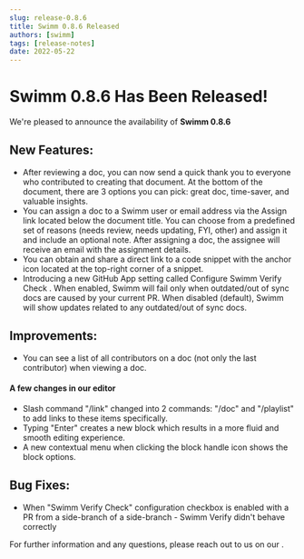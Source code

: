 ```yaml
---
slug: release-0.8.6
title: Swimm 0.8.6 Released
authors: [swimm] 
tags: [release-notes]
date: 2022-05-22
---
```


# Swimm 0.8.6 Has Been Released!

We're pleased to announce the availability of **Swimm 0.8.6**<SwimmMoji text="release"/>

<SwimmReleaseBlogPost version="0.8.6" />

<SwimmReleaseVideo version="0.8.6" />

## New Features:
- After reviewing a doc, you can now send a quick thank you to everyone who contributed to creating that document. At the bottom of the document, there are 3 options you can pick: great doc, time-saver, and valuable insights. 
- You can assign a doc to a Swimm user or email address via the Assign link located below the document title. You can choose from a predefined set of reasons (needs review, needs updating, FYI, other) and assign it and include an optional note. After assigning a doc, the assignee will receive an email with the assignment details.
- You can obtain and share a direct link to a code snippet with the anchor icon located at the top-right corner of a snippet.
- Introducing a new GitHub App setting called Configure Swimm Verify Check . When enabled, Swimm will fail only when outdated/out of sync docs are caused by your current PR. When disabled (default), Swimm will show updates related to any outdated/out of sync docs. 

## Improvements:
- You can see a list of all contributors on a doc (not only the last contributor) when viewing a doc. 
#### A few changes in our editor
- Slash command "/link" changed into 2 commands: "/doc" and "/playlist" to add links to these items specifically. 
- Typing "Enter" creates a new block which results in a more fluid and smooth editing experience.
- A new contextual menu when clicking the block handle icon shows the block options.

## Bug Fixes:
 - When "Swimm Verify Check" configuration checkbox is enabled with a PR from a side-branch of a side-branch - Swimm Verify didn't behave correctly


For further information and any questions, please reach out to us on our <SwimmLink target="slack" />.

<SwimmReleaseTweet version="0.8.6" />
